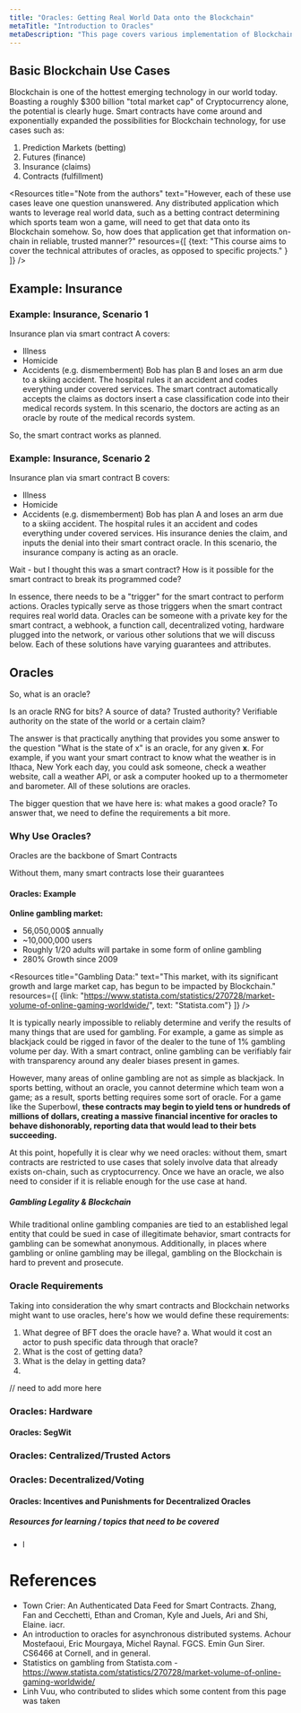 ```yaml
---
title: "Oracles: Getting Real World Data onto the Blockchain"
metaTitle: "Introduction to Oracles"
metaDescription: "This page covers various implementation of Blockchain Oracles which can be used to get real world information onto a Blockchain network."
---
```


## Basic Blockchain Use Cases
Blockchain is one of the hottest emerging technology in our world today. Boasting a roughly $300 billion "total market cap" of Cryptocurrency alone, the potential is clearly huge. Smart contracts have come around and exponentially expanded the possibilities for Blockchain technology, for use cases such as:

1. Prediction Markets (betting)
1. Futures (finance)
1. Insurance (claims)
1. Contracts (fulfillment)

<Resources
    title="Note from the authors" text="However, each of these use cases leave one question unanswered. Any distributed application which wants to leverage real world data, such as a betting contract determining which sports team won a game, will need to get that data onto its Blockchain somehow. So, how does that application get that information on-chain in reliable, trusted manner?"
    resources={[
        {text: "This course aims to cover the technical attributes of oracles, as opposed to specific projects." }
    ]}
/>

## Example: Insurance

### Example: Insurance, Scenario 1

Insurance plan via smart contract A covers:
* Illness
* Homicide
* Accidents (e.g. dismemberment)
Bob has plan B and loses an arm due to a skiing accident. The hospital rules it an accident and codes everything under covered services. The smart contract automatically accepts the claims as doctors insert a case classification code into their medical records system. In this scenario, the doctors are acting as an oracle by route of the medical records system.

So, the smart contract works as planned.

### Example: Insurance, Scenario 2

Insurance plan via smart contract B covers:
* Illness
* Homicide
* Accidents (e.g. dismemberment)
Bob has plan A and loses an arm due to a skiing accident. The hospital rules it an accident and codes everything under covered services. His insurance denies the claim, and inputs the denial into their smart contract oracle. In this scenario, the insurance company is acting as an oracle.

Wait - but I thought this was a smart contract? How is it possible for the smart contract to break its programmed code?

In essence, there needs to be a "trigger" for the smart contract to perform actions. Oracles typically serve as those triggers when the smart contract requires real world data. Oracles can be someone with a private key for the smart contract, a webhook, a function call, decentralized voting, hardware plugged into the network, or various other solutions that we will discuss below. Each of these solutions have varying guarantees and attributes.

## Oracles
So, what is an oracle?

Is an oracle RNG for bits? A source of data? Trusted authority? Verifiable authority on the state of the world or a certain claim?

The answer is that practically anything that provides you some answer to the question "What is the state of x" is an oracle, for any given **x**. For example, if you want your smart contract to know what the weather is in Ithaca, New York each day, you could ask someone, check a weather website, call a weather API, or ask a computer hooked up to a thermometer and barometer. All of these solutions are oracles.

The bigger question that we have here is: what makes a good oracle? To answer that, we need to define the requirements a bit more.

### Why Use Oracles?
Oracles are the backbone of Smart Contracts

Without them, many smart contracts lose their guarantees

#### Oracles: Example


**Online gambling market:**
- 56,050,000$ annually
- ~10,000,000 users
- Roughly 1/20 adults will partake in some form of online gambling
- 280% Growth since 2009

<Resources
    title="Gambling Data:" text="This market, with its significant growth and large market cap, has begun to be impacted by Blockchain."
    resources={[
        {link: "https://www.statista.com/statistics/270728/market-volume-of-online-gaming-worldwide/", text: "Statista.com"}
    ]}
/>

It is typically nearly impossible to reliably determine and verify the results of many things that are used for gambling. For example, a game as simple as blackjack could be rigged in favor of the dealer to the tune of 1% gambling volume per day. With a smart contract, online gambling can be verifiably fair with transparency around any dealer biases present in games.

However, many areas of online gambling are not as simple as blackjack. In sports betting, without an oracle, you cannot determine which team won a game; as a result, sports betting requires some sort of oracle. For a game like the Superbowl, **these contracts may begin to yield tens or hundreds of millions of dollars, creating a massive financial incentive for oracles to behave dishonorably, reporting data that would lead to their bets succeeding.**

At this point, hopefully it is clear why we need oracles: without them, smart contracts are restricted to use cases that solely involve data that already exists on-chain, such as cryptocurrency. Once we have an oracle, we also need to consider if it is reliable enough for the use case at hand.

##### Gambling Legality & Blockchain
While traditional online gambling companies are tied to an established legal entity that could be sued in case of illegitimate behavior, smart contracts for gambling can be somewhat anonymous. Additionally, in places where gambling or online gambling may be illegal, gambling on the Blockchain is hard to prevent and prosecute.

### Oracle Requirements
Taking into consideration the why smart contracts and Blockchain networks might want to use oracles, here's how we would define these requirements:
1. What degree of BFT does the oracle have?
 a. What would it cost an actor to push specific data through that oracle?
1. What is the cost of getting data?
1. What is the delay in getting data?
1.

// need to add more here

### Oracles: Hardware
#### Oracles: SegWit
### Oracles: Centralized/Trusted Actors
### Oracles: Decentralized/Voting
#### Oracles: Incentives and Punishments for Decentralized Oracles

##### Resources for learning / topics that need to be covered
- l

# References
- Town Crier: An Authenticated Data Feed for Smart Contracts. Zhang, Fan and Cecchetti, Ethan and Croman, Kyle and Juels, Ari and Shi, Elaine. iacr.
- An introduction to oracles for asynchronous distributed systems. Achour Mostefaoui, Eric Mourgaya, Michel Raynal. FGCS.
Emin Gun Sirer. CS6466 at Cornell, and in general.
- Statistics on gambling from Statista.com - https://www.statista.com/statistics/270728/market-volume-of-online-gaming-worldwide/
- Linh Vuu, who contributed to slides which some content from this page was taken
